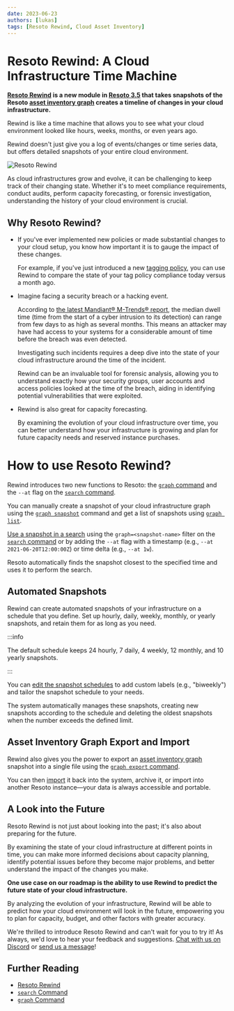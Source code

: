 ```yaml
---
date: 2023-06-23
authors: [lukas]
tags: [Resoto Rewind, Cloud Asset Inventory]
---
```


# Resoto Rewind: A Cloud Infrastructure Time Machine

**[Resoto Rewind](/rewind) is a new module in [Resoto 3.5](/releases/3.5.0) that takes snapshots of the Resoto [asset inventory graph](/docs/concepts/asset-inventory-graph) creates a timeline of changes in your cloud infrastructure.**

Rewind is like a time machine that allows you to see what your cloud environment looked like hours, weeks, months, or even years ago.

Rewind doesn't just give you a log of events/changes or time series data, but offers detailed snapshots of your entire cloud environment.

![Resoto Rewind](./img/rewind.png)

As cloud infrastructures grow and evolve, it can be challenging to keep track of their changing state. Whether it's to meet compliance requirements, conduct audits, perform capacity forecasting, or forensic investigation, understanding the history of your cloud environment is crucial.

<!--truncate-->

## Why Resoto Rewind?

- If you've ever implemented new policies or made substantial changes to your cloud setup, you know how important it is to gauge the impact of these changes.

  For example, if you've just introduced a new [tagging policy](../effective-cloud-management-tagging-policies/index.mdx), you can use Rewind to compare the state of your tag policy compliance today versus a month ago.

- Imagine facing a security breach or a hacking event.

  According to [the latest Mandiant® M-Trends® report](https://mandiant.com/m-trends), the median dwell time (time from the start of a cyber intrusion to its detection) can range from few days to as high as several months. This means an attacker may have had access to your systems for a considerable amount of time before the breach was even detected.

  Investigating such incidents requires a deep dive into the state of your cloud infrastructure around the time of the incident.

  Rewind can be an invaluable tool for forensic analysis, allowing you to understand exactly how your security groups, user accounts and access policies looked at the time of the breach, aiding in identifying potential vulnerabilities that were exploited.

- Rewind is also great for capacity forecasting.

  By examining the evolution of your cloud infrastructure over time, you can better understand how your infrastructure is growing and plan for future capacity needs and reserved instance purchases.

# How to use Resoto Rewind?

Rewind introduces two new functions to Resoto: the [`graph` command](/docs/reference/cli/miscellaneous-commands/graph) and the `--at` flag on the [`search` command](/docs/reference/cli/search-commands/search).

You can manually create a snapshot of your cloud infrastructure graph using the [`graph snapshot`](/docs/reference/cli/miscellaneous-commands/graph/snapshot) command and get a list of snapshots using [`graph list`](/docs/reference/cli/miscellaneous-commands/graph/list).

[Use a snapshot in a search](/docs/reference/search#searching-snapshots) using the `graph=<snapshot-name>` filter on the [`search` command](/docs/reference/cli/search-commands/search) or by adding the `--at` flag with a timestamp (e.g., `--at 2021-06-20T12:00:00Z`) or time delta (e.g., `--at 1w`).

Resoto automatically finds the snapshot closest to the specified time and uses it to perform the search.

## Automated Snapshots

Rewind can create automated snapshots of your infrastructure on a schedule that you define. Set up hourly, daily, weekly, monthly, or yearly snapshots, and retain them for as long as you need.

:::info

The default schedule keeps 24 hourly, 7 daily, 4 weekly, 12 monthly, and 10 yearly snapshots.

:::

You can [edit the snapshot schedules](/docs/reference/configuration/core#snapshot-schedules) to add custom labels (e.g., "biweekly") and tailor the snapshot schedule to your needs.

The system automatically manages these snapshots, creating new snapshots according to the schedule and deleting the oldest snapshots when the number exceeds the defined limit.

## Asset Inventory Graph Export and Import

Rewind also gives you the power to export an [asset inventory graph](/docs/concepts/asset-inventory-graph) snapshot into a single file using the [`graph export` command](/docs/reference/cli/miscellaneous-commands/graph/export).

You can then [import](/docs/reference/cli/miscellaneous-commands/graph/import) it back into the system, archive it, or import into another Resoto instance—your data is always accessible and portable.

## A Look into the Future

Resoto Rewind is not just about looking into the past; it's also about preparing for the future.

By examining the state of your cloud infrastructure at different points in time, you can make more informed decisions about capacity planning, identify potential issues before they become major problems, and better understand the impact of the changes you make.

**One use case on our roadmap is the ability to use Rewind to predict the future state of your cloud infrastructure.**

By analyzing the evolution of your infrastructure, Rewind will be able to predict how your cloud environment will look in the future, empowering you to plan for capacity, budget, and other factors with greater accuracy.

We're thrilled to introduce Resoto Rewind and can't wait for you to try it! As always, we'd love to hear your feedback and suggestions. [Chat with us on Discord](https://discord.gg/someengineering) or [send us a message](#contact-us)!

## Further Reading

- [Resoto Rewind](/rewind)
- [`search` Command](/docs/reference/cli/search-commands/search)
- [`graph` Command](/docs/reference/cli/miscellaneous-commands/graph)
